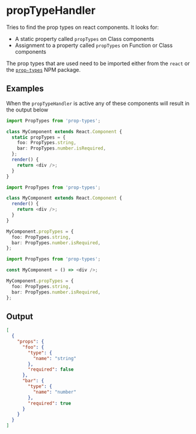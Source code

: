 # propTypeHandler

Tries to find the prop types on react components. It looks for:

- A static property called `propTypes` on Class components
- Assignment to a property called `propTypes` on Function or Class components

The prop types that are used need to be imported either from the `react` or the
[`prop-types`](https://www.npmjs.com/package/prop-types) NPM package.

## Examples

When the `propTypeHandler` is active any of these components will result in the
output below

```ts {1,4-7} filename="component.tsx"
import PropTypes from 'prop-types';

class MyComponent extends React.Component {
  static propTypes = {
    foo: PropTypes.string,
    bar: PropTypes.number.isRequired,
  };
  render() {
    return <div />;
  }
}
```

```ts {1,9-12} filename="component.tsx"
import PropTypes from 'prop-types';

class MyComponent extends React.Component {
  render() {
    return <div />;
  }
}

MyComponent.propTypes = {
  foo: PropTypes.string,
  bar: PropTypes.number.isRequired,
};
```

```ts {1,5-8} filename="component.tsx"
import PropTypes from 'prop-types';

const MyComponent = () => <div />;

MyComponent.propTypes = {
  foo: PropTypes.string,
  bar: PropTypes.number.isRequired,
};
```

## Output

```json {5-8,11-14} filename="JSON"
[
  {
    "props": {
      "foo": {
        "type": {
          "name": "string"
        },
        "required": false
      },
      "bar": {
        "type": {
          "name": "number"
        },
        "required": true
      }
    }
  }
]
```
